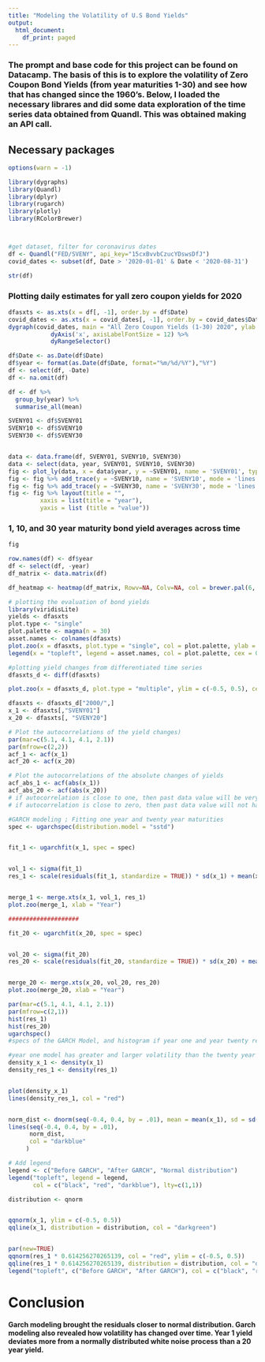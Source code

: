 ---
title: "Modeling the Volatility of U.S Bond Yields"
output: 
  html_document:
    df_print: paged
---
### The prompt and base code for this project can be found on Datacamp. The basis of this is to explore the volatility of Zero Coupon Bond Yields (from year maturities 1-30) and see how that has changed since the 1960's. Below, I loaded the necessary librares and did some data exploration of the time series data obtained from Quandl. This was obtained making an API call. 


## Necessary packages
```{r message=FALSE}



options(warn = -1) 

library(dygraphs)
library(Quandl)
library(dplyr)
library(rugarch)
library(plotly)
library(RColorBrewer)




```


```{r}
#get dataset, filter for coronavirus dates
df <- Quandl("FED/SVENY", api_key="15cxBvvbCzucYDswsDfJ")
covid_dates <- subset(df, Date > '2020-01-01' & Date < '2020-08-31')

str(df)
```

### Plotting daily estimates for yall zero coupon yields for 2020
```{r}
dfasxts <- as.xts(x = df[, -1], order.by = df$Date)
covid_dates <- as.xts(x = covid_dates[, -1], order.by = covid_dates$Date)
dygraph(covid_dates, main = "All Zero Coupon Yields (1-30) 2020", ylab = "Value") %>%
            dyAxis('x', axisLabelFontSize = 12) %>%
            dyRangeSelector()
```


```{r}
df$Date <- as.Date(df$Date)
df$year <- format(as.Date(df$Date, format="%m/%d/%Y"),"%Y")
df <- select(df, -Date)
df <- na.omit(df)

df <- df %>%
  group_by(year) %>%
  summarise_all(mean)
```


```{r}
  
SVENY01 <- df$SVENY01
SVENY10 <- df$SVENY10
SVENY30 <- df$SVENY30


data <- data.frame(df, SVENY01, SVENY10, SVENY30)
data <- select(data, year, SVENY01, SVENY10, SVENY30)
fig <- plot_ly(data, x = data$year, y = ~SVENY01, name = 'SVENY01', type = 'scatter', mode = 'lines + markers') 
fig <- fig %>% add_trace(y = ~SVENY10, name = 'SVENY10', mode = 'lines + markers') 
fig <- fig %>% add_trace(y = ~SVENY30, name = 'SVENY30', mode = 'lines + markers')
fig <- fig %>% layout(title = "",
         xaxis = list(title = "year"),
         yaxis = list (title = "value"))

```
### 1, 10, and 30 year maturity bond yield averages across time

```{r}
fig
```

```{r}
row.names(df) <- df$year
df <- select(df, -year)
df_matrix <- data.matrix(df)

df_heatmap <- heatmap(df_matrix, Rowv=NA, Colv=NA, col = brewer.pal(6, "Greys"), scale="column", margins=c(4,1), main = "Heatmap")

```


```{r}
# plotting the evaluation of bond yields
library(viridisLite)
yields <- dfasxts
plot.type <- "single"
plot.palette <- magma(n = 30)
asset.names <- colnames(dfasxts)
plot.zoo(x = dfasxts, plot.type = "single", col = plot.palette, ylab = "", xlab = "")
legend(x = "topleft", legend = asset.names, col = plot.palette, cex = 0.45, lwd = 3)
```

```{r}
#plotting yield changes from differentiated time series
dfasxts_d <- diff(dfasxts)

plot.zoo(x = dfasxts_d, plot.type = "multiple", ylim = c(-0.5, 0.5), cex.axis = 0.7, ylab = 1:30, col = plot.palette, main = "", xlab = "")

```

```{r}
dfasxts <- dfasxts_d["2000/",]
x_1 <- dfasxts[,"SVENY01"]
x_20 <- dfasxts[, "SVENY20"]

# Plot the autocorrelations of the yield changes)
par(mar=c(5.1, 4.1, 4.1, 2.1))
par(mfrow=c(2,2))
acf_1 <- acf(x_1)
acf_20 <- acf(x_20)

# Plot the autocorrelations of the absolute changes of yields
acf_abs_1 <- acf(abs(x_1))
acf_abs_20 <- acf(abs(x_20))
# if autocorrelation is close to one, then past data value will be very close to next day value
# if autocorrelation is close to zero, then past data value will not have an effect on next day value
```



```{r}
#GARCH modeling ; Fitting one year and twenty year maturities
spec <- ugarchspec(distribution.model = "sstd")


fit_1 <- ugarchfit(x_1, spec = spec)


vol_1 <- sigma(fit_1)
res_1 <- scale(residuals(fit_1, standardize = TRUE)) * sd(x_1) + mean(x_1)


merge_1 <- merge.xts(x_1, vol_1, res_1)
plot.zoo(merge_1, xlab = "Year")

####################

fit_20 <- ugarchfit(x_20, spec = spec)


vol_20 <- sigma(fit_20)
res_20 <- scale(residuals(fit_20, standardize = TRUE)) * sd(x_20) + mean(x_20)


merge_20 <- merge.xts(x_20, vol_20, res_20)
plot.zoo(merge_20, xlab = "Year")

```

```{r}
par(mar=c(5.1, 4.1, 4.1, 2.1))
par(mfrow=c(2,1))
hist(res_1)
hist(res_20)
ugarchspec()
#specs of the GARCH Model, and histogram if year one and year twenty residuals
```



```{r}
#year one model has greater and larger volatility than the twenty year model. Lets plot a density diagram and examine the distributionsx
density_x_1 <- density(x_1)
density_res_1 <- density(res_1)


plot(density_x_1)
lines(density_res_1, col = "red")


norm_dist <- dnorm(seq(-0.4, 0.4, by = .01), mean = mean(x_1), sd = sd(x_1))
lines(seq(-0.4, 0.4, by = .01), 
      norm_dist, 
      col = "darkblue"
     )

# Add legend
legend <- c("Before GARCH", "After GARCH", "Normal distribution")
legend("topleft", legend = legend, 
       col = c("black", "red", "darkblue"), lty=c(1,1))
```


```{r}
distribution <- qnorm


qqnorm(x_1, ylim = c(-0.5, 0.5))
qqline(x_1, distribution = distribution, col = "darkgreen")


par(new=TRUE)
qqnorm(res_1 * 0.614256270265139, col = "red", ylim = c(-0.5, 0.5))
qqline(res_1 * 0.614256270265139, distribution = distribution, col = "darkgreen")
legend("topleft", c("Before GARCH", "After GARCH"), col = c("black", "red"), pch=c(1,1))
```


# Conclusion
#### Garch modeling brought the residuals closer to normal distribution. Garch modeling also revealed how volatility has changed over time. Year 1 yield deviates more from a normally distributed white noise process than a 20 year yield. 